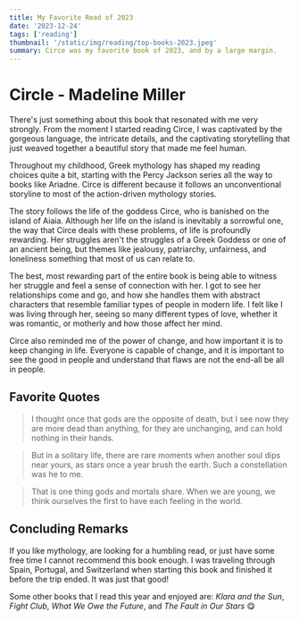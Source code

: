 ```yaml
---
title: My Favorite Read of 2023
date: '2023-12-24'
tags: ['reading']
thumbnail: '/static/img/reading/top-books-2023.jpeg'
summary: Circe was my favorite book of 2023, and by a large margin.
---
```


# Circle - Madeline Miller

There's just something about this book that resonated with me very strongly. From the moment I started reading Circe, I was captivated by the gorgeous language, the intricate details, and the captivating storytelling that just weaved together a beautiful story that made me feel human.

Throughout my childhood, Greek mythology has shaped my reading choices quite a bit, starting with the Percy Jackson series all the way to books like Ariadne. Circe is different because it follows an unconventional storyline to most of the action-driven mythology stories.

The story follows the life of the goddess Circe, who is banished on the island of Aiaia. Although her life on the island is inevitably a sorrowful one, the way that Circe deals with these problems, of life is profoundly rewarding. Her struggles aren't the struggles of a Greek Goddess or one of an ancient being, but themes like jealousy, patriarchy, unfairness, and loneliness something that most of us can relate to.

The best, most rewarding part of the entire book is being able to witness her struggle and feel a sense of connection with her. I got to see her relationships come and go, and how she handles them with abstract characters that resemble familiar types of people in modern life. I felt like I was living through her, seeing so many different types of love, whether it was romantic, or motherly and how those affect her mind.

Circe also reminded me of the power of change, and how important it is to keep changing in life. Everyone is capable of change, and it is important to see the good in people and understand that flaws are not the end-all be all in people.

## Favorite Quotes

> I thought once that gods are the opposite of death, but I see now they are more dead than anything, for they are unchanging, and can hold nothing in their hands.

> But in a solitary life, there are rare moments when another soul dips near yours, as stars once a year brush the earth. Such a constellation was he to me.

> That is one thing gods and mortals share. When we are young, we think ourselves the first to have each feeling in the world.

## Concluding Remarks

If you like mythology, are looking for a humbling read, or just have some free time I cannot recommend this book enough. I was traveling through Spain, Portugal, and Switzerland when starting this book and finished it before the trip ended. It was just that good!

Some other books that I read this year and enjoyed are: _Klara and the Sun_, _Fight Club_, _What We Owe the Future_, and _The Fault in Our Stars_ 😋
